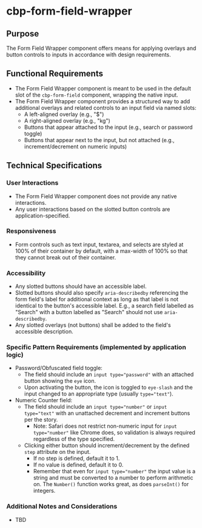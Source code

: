 
<Meta title="Components/Form Field Wrapper/Specifications" />

# cbp-form-field-wrapper

## Purpose

The Form Field Wrapper component offers means for applying overlays and button controls to inputs in accordance with design requirements.

## Functional Requirements

* The Form Field Wrapper component is meant to be used in the default slot of the `cbp-form-field` component, wrapping the native input.
* The Form Field Wrapper component provides a structured way to add additional overlays and related controls to an input field via named slots:
  * A left-aligned overlay (e.g., "$")
  * A right-aligned overlay (e.g., "kg")
  * Buttons that appear attached to the input (e.g., search or password toggle)
  * Buttons that appear next to the input, but not attached (e.g., increment/decrement on numeric inputs)

## Technical Specifications

### User Interactions

* The Form Field Wrapper component does not provide any native interactions.
* Any user interactions based on the slotted button controls are application-specified.

### Responsiveness

* Form controls such as text input, textarea, and selects are styled at 100% of their container by default, with a max-width of 100% so that they cannot break out of their container.

### Accessibility

* Any slotted buttons should have an accessible label.
* Slotted buttons should also specify `aria-describedby` referencing the form field's label for additional context as long as that label is not identical to the button's accessible label. E.g., a search field labelled as "Search" with a button labelled as "Search" should not use `aria-describedby`.
* Any slotted overlays (not buttons) shall be added to the field's accessible description.

### Specific Pattern Requirements (implemented by application logic)

* Password/Obfuscated field toggle:
  * The field should include an `input type="password"` with an attached button showing the `eye` icon.
  * Upon activating the button, the icon is toggled to `eye-slash` and the input changed to an appropriate type (usually `type="text"`).
* Numeric Counter field:
  * The field should include an `input type="number"` or `input type="text"` with an unattached decrement and increment buttons per the story.
    * Note: Safari does not restrict non-numeric input for `input type="number"` like Chrome does, so validation is always required regardless of the type specified.
  * Clicking either button should increment/decrement by the defined `step` attribute on the input.
    * If no step is defined, default it to 1.
    * If no value is defined, default it to 0.
    * Remember that even for `input type="number"` the input value is a string and must be converted to a number to perform arithmetic on. The `Number()` function works great, as does `parseInt()` for integers.

### Additional Notes and Considerations

* TBD